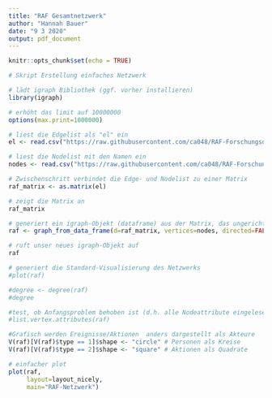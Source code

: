 ---
title: "RAF Gesamtnetzwerk"
author: "Hannah Bauer"
date: "9 3 2020"
output: pdf_document
---

```{r setup, include=FALSE}
knitr::opts_chunk$set(echo = TRUE)
```

```{r}

# Skript Erstellung einfaches Netzwerk

# lädt igraph Bibliothek (ggf. vorher installieren)
library(igraph)

# erhöht das limit auf 10000000
options(max.print=1000000)

# liest die Edgelist als "el" ein
el <- read.csv("https://raw.githubusercontent.com/ca048/RAF-Forschungsdesign/master/edges.csv", header=T, as.is=T, sep = ",")

# liest die Nodelist mit den Namen ein
nodes <- read.csv("https://raw.githubusercontent.com/ca048/RAF-Forschungsdesign/master/nodes.csv", header=T, as.is=T, sep = ",")

# Zwischenschritt verbindet die Edge- und Nodelist zu einer Matrix
raf_matrix <- as.matrix(el)

# zeigt die Matrix an
raf_matrix

# generiert ein igraph-Objekt (dataframe) aus der Matrix, das ungerichtet ist (directed = false)
raf <- graph_from_data_frame(d=raf_matrix, vertices=nodes, directed=FALSE)

# ruft unser neues igraph-Objekt auf
raf

# generiert die Standard-Visualisierung des Netzwerks
#plot(raf)

#degree <- degree(raf)
#degree

#test, ob Anfangsproblem behoben ist (d.h. alle Nodeattribute eingelesen werden und in die Matrix übernommen wurden)
#list.vertex.attributes(raf)

#Grafisch werden Ereignisse/Aktionen  anders dargestellt als Akteure
V(raf)[V(raf)$type == 1]$shape <- "circle" # Personen als Kreise
V(raf)[V(raf)$type == 2]$shape <- "square" # Aktionen als Quadrate

# einfacher plot
plot(raf,
     layout=layout_nicely,
     main="RAF-Netzwerk")
```

